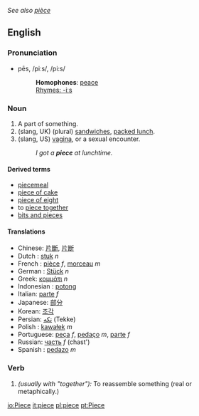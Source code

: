 ''See also [[pièce]]''
==English==

===Pronunciation===
*pēs, /piːs/, /pi:s/
*:'''Homophones''': [[peace]]
*:[[Rhymes:English:-iːs|Rhymes: -iːs]]

===Noun===
{{en-noun-reg}}

# A part of something.
# (slang, UK) (plural) [[sandwich]]es, [[packed lunch]].
# (slang, US) [[vagina]], or a sexual encounter.
#:''I got a '''piece''' at lunchtime.''

====Derived terms====
*[[piecemeal]]
*[[piece of cake]]
*[[piece of eight]]
*to [[piece together]]
*[[bits and pieces]]

====Translations====
*Chinese: [[片斷]], [[片断]]
*Dutch : [[stuk]] ''n''
*French : [[pièce]] ''f'', [[morceau]] ''m''
*German : [[Stück]] ''n''
*Greek: [[κομμάτι]] ''n''
*Indonesian : [[potong]]
*Italian: [[parte]] ''f''
*Japanese: [[部分]]
*Korean: [[조각]]
*Persian: [[تكه]] (Tekke)
*Polish : [[kawałek]] ''m''
*Portuguese: [[peça]] ''f'', [[pedaço]] ''m'', [[parte]] ''f''
*Russian: [[часть]] ''f'' (chast')
*Spanish : [[pedazo]] ''m''

===Verb===
{{en-infl-reg-other-e|piec|e}}

# ''(usually with "together"):'' To reassemble something (real or metaphically.)

[[io:Piece]]
[[it:piece]]
[[pl:piece]]
[[pt:Piece]]